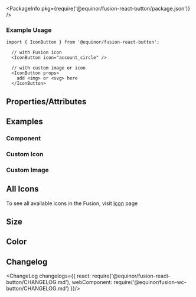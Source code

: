 
<Meta title="Input/Button/Icon" />

<PackageInfo pkg={require('@equinor/fusion-react-button/package.json')} />

### Example Usage

```tsx
import { IconButton } from '@equinor/fusion-react-button';

  // with Fusion icon
  <IconButton icon="account_circle" />

  // with custom image or icon
  <IconButton props>
    add <img> or <svg> here
  </IconButton>
```

## Properties/Attributes

<ArgsTable of={IconButton} />

## Examples

### Component

<Canvas>
  <Story id="examples-button-icon--component" />
</Canvas>

### Custom Icon
<Canvas>
  <Story id="examples-button-icon--custom-icon" />
</Canvas>

### Custom Image
<Canvas>
  <Story id="examples-button-icon--custom-image" />
</Canvas>

## All Icons
To see all available icons in the Fusion, visit [Icon](?path=/docs/data-icon--page) page

## Size
<Story id="snapshots-button-icon--size" />

## Color
<Story id="snapshots-button-icon--color" />

## Changelog

<ChangeLog changelogs={{
  react: require('@equinor/fusion-react-button/CHANGELOG.md'), 
  webComponent: require('@equinor/fusion-wc-button/CHANGELOG.md')
}}/>

